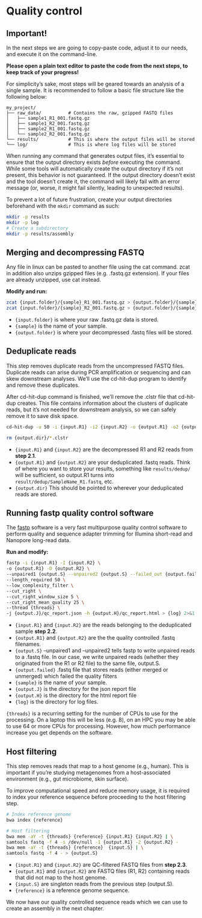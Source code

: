 # Quality control

::: callout-warning
# Important!

In the next steps we are going to copy-paste code, adjust it to our needs, and execute it on the command-line.

**Please open a plain text editor to paste the code from the next steps, to keep track of your progress!**
:::

For simplicity's sake, most steps will be geared towards an analysis of a single sample. It is recommended to follow a basic file structure like the following below:

```         
my_project/
├── raw_data/          # Contains the raw, gzipped FASTQ files
│   ├── sample1_R1_001.fastq.gz
│   ├── sample1_R2_001.fastq.gz
│   ├── sample2_R1_001.fastq.gz
│   └── sample2_R2_001.fastq.gz
└── results/           # This is where the output files will be stored
└── log/               # This is where log files will be stored
```

When running any command that generates output files, it's essential to ensure that the output directory exists *before* executing the command. While some tools will automatically create the output directory if it's not present, this behavior is not guaranteed. If the output directory doesn't exist and the tool doesn't create it, the command will likely fail with an error message (or, worse, it might fail silently, leading to unexpected results).

To prevent a lot of future frustration, create your output directories beforehand with the `mkdir` command as such:

``` bash
mkdir -p results
mkdir -p log
# Create a subdirectory
mkdir -p results/assembly
```

## Merging and decompressing FASTQ

Any file in linux can be pasted to another file using the cat command. zcat in addition also unzips gzipped files (e.g. .fastq.gz extension). If your files are already unzipped, use cat instead.

**Modify and run:**

``` bash
zcat {input.folder}/{sample}_R1_001.fastq.gz > {output.folder}/{sample}_R1.fastq
zcat {input.folder}/{sample}_R2_001.fastq.gz > {output.folder}/{sample}_R2.fastq
```

-   `{input.folder}` is where your raw .fastq.gz data is stored.
-   `{sample}` is the name of your sample.
-   `{output.folder}` is where your decompressed .fastq files will be stored.

## Deduplicate reads

This step removes duplicate reads from the uncompressed FASTQ files. Duplicate reads can arise during PCR amplification or sequencing and can skew downstream analyses. We'll use the cd-hit-dup program to identify and remove these duplicates.

After cd-hit-dup command is finished, we'll remove the .clstr file that cd-hit-dup creates. This file contains information about the clusters of duplicate reads, but it's not needed for downstream analysis, so we can safely remove it to save disk space.

``` bash
cd-hit-dup -u 50 -i {input.R1} -i2 {input.R2} -o {output.R1} -o2 {output.R2} > {logs}/{sample}_cd-hit.log 2>&1

rm {output.dir}/*.clstr
```

-   `{input.R1}` and `{input.R2}` are the decompressed R1 and R2 reads from **step 2.1**.
-   `{output.R1}` and `{output.R2}` are your deduplicated .fastq reads. Think of where you want to store your results, something like `results/dedup/` will be sufficient, so output.R1 turns into `result/dedup/SampleName_R1.fastq`, etc.
-   `{output.dir}` This should be pointed to wherever your deduplicated reads are stored.

## Running fastp quality control software

The [fastp](https://github.com/OpenGene/fastp) software is a very fast multipurpose quality control software to perform quality and sequence adapter trimming for Illumina short-read and Nanopore long-read data.

**Run and modify:**

``` bash
fastp -i {input.R1} -I {input.R2} \
-o {output.R1} -O {output.R2} \
--unpaired1 {output.S} --unpaired2 {output.S} --failed_out {output.failed} \
--length_required 50 \
--low_complexity_filter \
--cut_right \
--cut_right_window_size 5 \
--cut_right_mean_quality 25 \
--thread {threads} \
-j {output.J}/qc_report.json -h {output.H}/qc_report.html > {log} 2>&1
```

-   `{input.R1}` and `{input.R2}` are the reads belonging to the deduplicated sample **step 2.2**.
-   `{output.R1}` and `{output.R2}` are the the quality controlled .fastq filenames.
-   `{output.S}` --unpaired1 and --unpaired2 tells fastp to write unpaired reads to a .fastq file. In our case, we write unpaired reads (whether they originated from the R1 or R2 file) to the same file, output.S.
-   `{output.failed}` .fastq file that stores reads (either merged or unmerged) which failed the quality filters
-   `{sample}` is the name of your sample.
-   `{output.J}` is the directory for the json report file
-   `{output.H}` is the directory for the html report file
-   `{log}` is the directory for log files.

::: callout-note
`{threads}` is a recurring setting for the number of CPUs to use for the processing. On a laptop this will be less (e.g. 8), on an HPC you may be able to use 64 or more CPUs for processing. However, how much performance increase you get depends on the software.
:::

## Host filtering

This step removes reads that map to a host genome (e.g., human). This is important if you're studying metagenomes from a host-associated environment (e.g., gut microbiome, skin surface).

To improve computational speed and reduce memory usage, it is required to index your reference sequence before proceeding to the host filtering step.

``` bash
# Index reference genome
bwa index {reference}

# Host filtering
bwa mem -aY -t {threads} {reference} {input.R1} {input.R2} | \
samtools fastq -f 4 -s /dev/null -1 {output.R1} -2 {output.R2} -
bwa mem -aY -t {threads} {reference}  {input.S} | \
samtools fastq -f 4 - > {output.S}
```

-   `{input.R1}` and `{input.R2}` are QC-filtered FASTQ files from **step 2.3**.
-   `{output.R1}` and `{output.R2}` are FASTQ files (R1, R2) containing reads that did not map to the host genome.
-   `{input.S}` are singleton reads from the previous step (output.S).
-   `{reference}` is a reference genome sequence.

::: callout-note
We now have our quality controlled sequence reads which we can use to create an assembly in the next chapter.
:::
